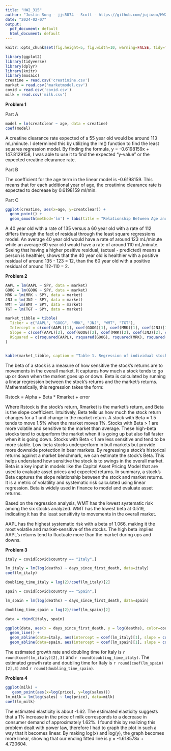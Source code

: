 ```yaml
---
title: "HW2_315"
author: "Justin Song - jjs5874 - Scott - https://github.com/jujiwoo/HW2_315/blob/main/HW2%20315.Rmd"
date: "2024-02-07"
output:
  pdf_document: default
  html_document: default
---
```


```r
knitr::opts_chunk$set(fig.height=5, fig.width=10, warning=FALSE, tidy=TRUE, tidy.opts=list(width.cutoff=100))
```

```r
library(ggplot2)
library(tidyverse)
library(dplyr)
library(knitr)
library(mosaic)
creatine = read.csv('creatinine.csv')
market = read.csv('marketmodel.csv')
covid = read.csv('covid.csv')
milk = read.csv('milk.csv')

```

**Problem 1**

Part A
```r
model = lm(creatclear ~ age, data = creatine)
coef(model)
```

A creatine clearance rate expected of a 55 year old would be around 113 mL/minute. I determined this by utilizing the lm() function to find the least squares regression model. By finding the formula, y = -0.6198159x + 147.8129158, I was able to use it to find the expected "y-value" or the expected creatine clearance rate. 

Part B

The coefficient for the age term in the linear model is -0.6198159. This means that for each additional year of age, the creatinine clearance rate is expected to decrease by 0.6198159 ml/min.

Part C

```r
ggplot(creatine, aes(x=age, y=creatclear)) + 
  geom_point() + 
  geom_smooth(method='lm') + labs(title = "Relationship Between Age and Creatine Clearance", x = "Age", y="Creatine Clearance Rate")
```
A 40 year old with a rate of 135 versus a 60 year old with a rate of 112 differs through the fact of residual through the least square regressions model. An average 40 year old would have a rate of around 123 mL/minute while an average 60 year old would have a rate of around 110 mL/minute. Seeing that having a higher positive residual, (actual - predicted) means a person is healthier, shows that the 40 year old is healthier with a positive residual of around 135 - 123 = 12, than the 60 year old with a positive residual of around 112-110 = 2.

**Problem 2**

```r
AAPL = lm(AAPL ~ SPY, data = market)  
GOOG = lm(GOOG ~ SPY, data = market)
MRK = lm(MRK ~ SPY, data = market) 
JNJ = lm(JNJ ~ SPY, data = market)
WMT = lm(WMT ~ SPY, data = market)
TGT = lm(TGT ~ SPY, data = market)

market_tibble = tibble(
  Ticker = c("AAPL", "GOOG", "MRK", "JNJ", "WMT", "TGT"),
  Intercept = c(coef(AAPL)[1], coef(GOOG)[1], coef(MRK)[1], coef(JNJ)[1], coef(WMT)[1], coef(TGT)[1]),
  Slope = c(coef(AAPL)[2], coef(GOOG)[2], coef(MRK)[2], coef(JNJ)[2], coef(WMT)[2], coef(TGT)[2]),
  RSquared = c(rsquared(AAPL), rsquared(GOOG), rsquared(MRK), rsquared(JNJ), rsquared(WMT), rsquared(TGT))
)


kable(market_tibble, caption = "Table 1. Regression of individual stock returns against S&P 500 returns. The table shows the beta coefficient, which measures the stock's sensitivity to market returns, and the R-squared value, which measures the proportion of variance explained by the market.")

```
The beta of a stock is a measure of how sensitive the stock's returns are to movements in the overall market. It captures how much a stock tends to go up or down when the market goes up or down. Beta is calculated by running a linear regression between the stock's returns and the market's returns. Mathematically, this regression takes the form:

Rstock = Alpha + Beta * Rmarket + error

Where Rstock is the stock's return, Rmarket is the market's return, and Beta is the slope coefficient. Intuitively, Beta tells us how much the stock return changes for a 1 unit change in the market return. A stock with Beta = 1.5 tends to move 1.5% when the market moves 1%.
Stocks with Beta > 1 are more volatile and sensitive to the market than average. These high-beta stocks tend to outperform the market when it is going up but also fall faster when it is going down. Stocks with Beta < 1 are less sensitive and tend to be more stable. Low-beta stocks underperform in bull markets but provide more downside protection in bear markets.
By regressing a stock's historical returns against a market benchmark, we can estimate the stock's Beta. This helps understand how sensitive the stock is to swings in the overall market. Beta is a key input in models like the Capital Asset Pricing Model that are used to evaluate asset prices and expected returns. In summary, a stock's Beta captures the slope relationship between the stock and market returns. It is a metric of volatility and systematic risk calculated using linear regression. Beta is widely used in finance to model and evaluate asset returns.


Based on the regression analysis, WMT has the lowest systematic risk among the six stocks analyzed. WMT has the lowest beta at 0.519, indicating it has the least sensitivity to movements in the overall market.

AAPL has the highest systematic risk with a beta of 1.066, making it the most volatile and market-sensitive of the stocks. The high beta implies AAPL's returns tend to fluctuate more than the market during ups and downs.

**Problem 3**

```r
italy = covid[covid$country == "Italy",] 

lm_italy = lm(log(deaths) ~ days_since_first_death, data=italy)
coef(lm_italy)

doubling_time_italy = log(2)/coef(lm_italy)[2] 

spain = covid[covid$country == "Spain",]

lm_spain = lm(log(deaths) ~ days_since_first_death, data=spain)

doubling_time_spain = log(2)/coef(lm_spain)[2] 

data = rbind(italy, spain)

ggplot(data, aes(x = days_since_first_death, y = log(deaths), color=country)) +
  geom_line() +
  geom_abline(data=italy, aes(intercept = coef(lm_italy)[1], slope = coef(lm_italy)[2]), color='red') +
  geom_abline(data=spain, aes(intercept = coef(lm_spain)[1], slope = coef(lm_spain)[2]), color='blue') + labs(x= "Days Since First Death", title= "Covid-19 Death Growth Rates for Italy and Spain")

```

The estimated growth rate and doubling time for Italy is `r round(coef(lm_italy)[2],3)` and `r round(doubling_time_italy)`. The estimated growth rate and doubling time for Italy is `r round(coef(lm_spain)[2],3)` and `r round(doubling_time_spain)`. 

**Problem 4**

```r

ggplot(milk) +
   geom_point(aes(x=log(price), y=log(sales)))
lm_milk = lm(log(sales) ~ log(price), data=milk)
coef(lm_milk)

```
The estimated elasticity is about -1.62. The estimated elasticity suggests that a 1% increase in the price of milk corresponds to a decrease in consumer demand of approximately 1.62%. I found this by realizing this problem dealt with power law, therefore I had to graph the plot in such a way that it becomes linear. By making log(x) and log(y), the graph becomes more linear, showing that our ending fitted line is y = -1.618578x + 4.720604.  









